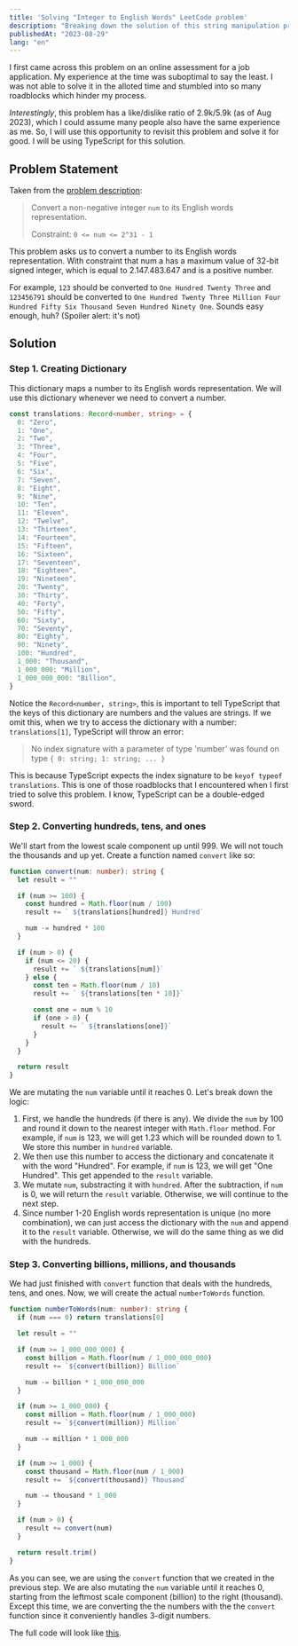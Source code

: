 ```yaml
---
title: 'Solving "Integer to English Words" LeetCode problem'
description: "Breaking down the solution of this string manipulation problem with TypeScript"
publishedAt: "2023-08-29"
lang: "en"
---
```


I first came across this problem on an online assessment for a job application. My experience at the time was suboptimal to say the least. I was not able to solve it in the alloted time and stumbled into so many roadblocks which hinder my process.

_Interestingly_, this problem has a like/dislike ratio of 2.9k/5.9k (as of Aug 2023), which I could assume many people also have the same experience as me. So, I will use this opportunity to revisit this problem and solve it for good. I will be using TypeScript for this solution.

## Problem Statement

Taken from the [problem description](https://leetcode.com/problems/integer-to-english-words/description/):

> Convert a non-negative integer `num` to its English words representation.
>
> Constraint: `0 <= num <= 2^31 - 1`

This problem asks us to convert a number to its English words representation. With constraint that num a has a maximum value of 32-bit signed integer, which is equal to 2.147.483.647 and is a positive number.

For example, `123` should be converted to `One Hundred Twenty Three` and `123456791` should be converted to `One Hundred Twenty Three Million Four Hundred Fifty Six Thousand Seven Hundred Ninety One`. Sounds easy enough, huh? (Spoiler alert: it's not)

## Solution

### Step 1. Creating Dictionary

This dictionary maps a number to its English words representation. We will use this dictionary whenever we need to convert a number.

```ts
const translations: Record<number, string> = {
  0: "Zero",
  1: "One",
  2: "Two",
  3: "Three",
  4: "Four",
  5: "Five",
  6: "Six",
  7: "Seven",
  8: "Eight",
  9: "Nine",
  10: "Ten",
  11: "Eleven",
  12: "Twelve",
  13: "Thirteen",
  14: "Fourteen",
  15: "Fifteen",
  16: "Sixteen",
  17: "Seventeen",
  18: "Eighteen",
  19: "Nineteen",
  20: "Twenty",
  30: "Thirty",
  40: "Forty",
  50: "Fifty",
  60: "Sixty",
  70: "Seventy",
  80: "Eighty",
  90: "Ninety",
  100: "Hundred",
  1_000: "Thousand",
  1_000_000: "Million",
  1_000_000_000: "Billion",
}
```

Notice the `Record<number, string>`, this is important to tell TypeScript that the keys of this dictionary are numbers and the values are strings. If we omit this, when we try to access the dictionary with a number: `translations[1]`, TypeScript will throw an error:

> No index signature with a parameter of type 'number' was found on type `{ 0: string; 1: string; ... }`

This is because TypeScript expects the index signature to be `keyof typeof translations`. This is one of those roadblocks that I encountered when I first tried to solve this problem. I know, TypeScript can be a double-edged sword.


### Step 2. Converting hundreds, tens, and ones

We'll start from the lowest scale component up until 999. We will not touch the thousands and up yet. Create a function named `convert` like so:

```ts
function convert(num: number): string {
  let result = ""

  if (num >= 100) {
    const hundred = Math.floor(num / 100)
    result += ` ${translations[hundred]} Hundred`

    num -= hundred * 100
  }

  if (num > 0) {
    if (num <= 20) {
      result += ` ${translations[num]}`
    } else {
      const ten = Math.floor(num / 10)
      result += ` ${translations[ten * 10]}`

      const one = num % 10
      if (one > 0) {
        result += ` ${translations[one]}`
      }
    }
  }

  return result
}
```

We are mutating the `num` variable until it reaches 0. Let's break down the logic:

1. First, we handle the hundreds (if there is any). We divide the `num` by 100 and round it down to the nearest integer with `Math.floor` method. For example, if `num` is 123, we will get 1.23 which will be rounded down to 1. We store this number in `hundred` variable.
1. We then use this number to access the dictionary and concatenate it with the word "Hundred". For example, if `num` is 123, we will get "One Hundred". This get appended to the `result` variable.
1. We mutate `num`, substracting it with `hundred`. After the subtraction, if `num` is 0, we will return the `result` variable. Otherwise, we will continue to the next step.
1. Since number 1-20 English words representation is unique (no more combination), we can just access the dictionary with the `num` and append it to the `result` variable. Otherwise, we will do the same thing as we did with the hundreds.

### Step 3. Converting billions, millions, and thousands

We had just finished with `convert` function that deals with the hundreds, tens, and ones. Now, we will create the actual `numberToWords` function.

```ts
function numberToWords(num: number): string {
  if (num === 0) return translations[0]

  let result = ""

  if (num >= 1_000_000_000) {
    const billion = Math.floor(num / 1_000_000_000)
    result += `${convert(billion)} Billion`

    num -= billion * 1_000_000_000
  }

  if (num >= 1_000_000) {
    const million = Math.floor(num / 1_000_000)
    result += `${convert(million)} Million`

    num -= million * 1_000_000
  }

  if (num >= 1_000) {
    const thousand = Math.floor(num / 1_000)
    result += `${convert(thousand)} Thousand`

    num -= thousand * 1_000
  }

  if (num > 0) {
    result += convert(num)
  }

  return result.trim()
}
```

As you can see, we are using the `convert` function that we created in the previous step. We are also mutating the `num` variable until it reaches 0, starting from the leftmost scale component (billion) to the right (thousand). Except this time, we are converting the the numbers with the the `convert` function since it conveniently handles 3-digit numbers.

The full code will look like [this](https://github.com/tifandotme/leetcode/blob/dd3559cbf5473b018d31a2306079ef4ea2117375/hard/273.integer-to-english-words.ts).
